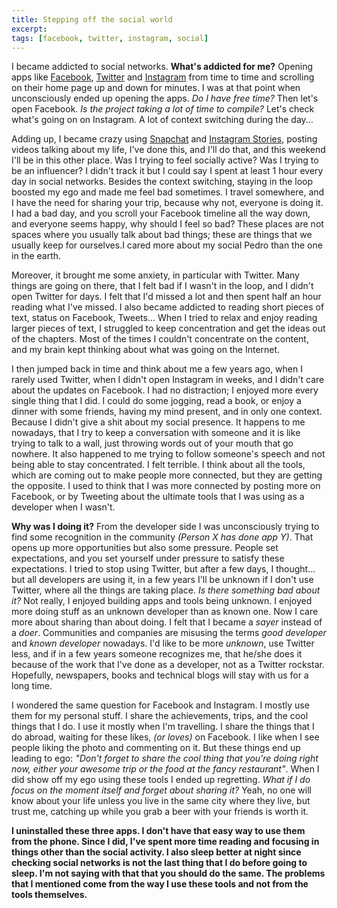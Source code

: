 ```yaml
---
title: Stepping off the social world
excerpt:
tags: [facebook, twitter, instagram, social]
---
```


I became addicted to social networks. **What's addicted for me?** Opening apps like [Facebook](https://facebook.com), [Twitter](https://twitter.com) and [Instagram](https://instagram.com) from time to time and scrolling on their home page up and down for minutes. I was at that point when unconsciously ended up opening the apps. _Do I have free time?_ Then let's open Facebook. _Is the project taking a lot of time to compile?_ Let's check what's going on on Instagram. A lot of context switching during the day...

Adding up, I became crazy using [Snapchat](https://snapchat.com) and [Instagram Stories](https://instagram.com), posting videos talking about my life, I've done this, and I'll do that, and this weekend I'll be in this other place. Was I trying to feel socially active? Was I trying to be an influencer? I didn't track it but I could say I spent at least 1 hour every day in social networks. Besides the context switching, staying in the loop boosted my ego and made me feel bad sometimes. I travel somewhere, and I have the need for sharing your trip, because why not, everyone is doing it. I had a bad day, and you scroll your Facebook timeline all the way down, and everyone seems happy, why should I feel so bad? These places are not spaces where you usually talk about bad things; these are things that we usually keep for ourselves.I cared more about my social Pedro than the one in the earth.

Moreover, it brought me some anxiety, in particular with Twitter. Many things are going on there, that I felt bad if I wasn't in the loop, and I didn't open Twitter for days. I felt that I'd missed a lot and then spent half an hour reading what I've missed. I also became addicted to reading short pieces of text, status on Facebook, Tweets... When I tried to relax and enjoy reading larger pieces of text, I struggled to keep concentration and get the ideas out of the chapters. Most of the times I couldn't concentrate on the content, and my brain kept thinking about what was going on the Internet.

I then jumped back in time and think about me a few years ago, when I rarely used Twitter, when I didn't open Instagram in weeks, and I didn't care about the updates on Facebook. I had no distraction; I enjoyed more every single thing that I did. I could do some jogging, read a book, or enjoy a dinner with some friends, having my mind present, and in only one context. Because I didn't give a shit about my social presence. It happens to me nowadays, that I try to keep a conversation with someone and it is like trying to talk to a wall, just throwing words out of your mouth that go nowhere. It also happened to me trying to follow someone's speech and not being able to stay concentrated. I felt terrible. I think about all the tools, which are coming out to make people more connected, but they are getting the opposite. I used to think that I was more connected by posting more on Facebook, or by Tweeting about the ultimate tools that I was using as a developer when I wasn't.

**Why was I doing it?** From the developer side I was unconsciously trying to find some recognition in the community _(Person X has done app Y)_. That opens up more opportunities but also some pressure. People set expectations, and you set yourself under pressure to satisfy these expectations. I tried to stop using Twitter, but after a few days, I thought... but all developers are using it, in a few years I'll be unknown if I don't use Twitter, where all the things are taking place. _Is there something bad about it?_ Not really, I enjoyed building apps and tools being unknown. I enjoyed more doing stuff as an unknown developer than as known one. Now I care more about sharing than about doing. I felt that I became a _sayer_ instead of a _doer_. Communities and companies are misusing the terms _good developer_ and _known developer_ nowadays. I'd like to be more _unknown_, use Twitter less, and if in a few years someone recognizes me, that he/she does it because of the work that I've done as a developer, not as a Twitter rockstar. Hopefully, newspapers, books and technical blogs will stay with us for a long time.

I wondered the same question for Facebook and Instagram. I mostly use them for my personal stuff. I share the achievements, trips, and the cool things that I do. I use it mostly when I'm travelling. I share the things that I do abroad, waiting for these likes, _(or loves)_ on Facebook. I like when I see people liking the photo and commenting on it. But these things end up leading to ego: _"Don't forget to share the cool thing that you're doing right now, either your awesome trip or the food at the fancy restaurant"_. When I did show off my ego using these tools I ended up regretting. _What if I do focus on the moment itself and forget about sharing it?_ Yeah, no one will know about your life unless you live in the same city where they live, but trust me, catching up while you grab a beer with your friends is worth it.

**I uninstalled these three apps. I don't have that easy way to use them from the phone. Since I did, I've spent more time reading and focusing in things other than the social activity. I also sleep better at night since checking social networks is not the last thing that I do before going to sleep. I'm not saying with that that you should do the same. The problems that I mentioned come from the way I use these tools and not from the tools themselves.**
